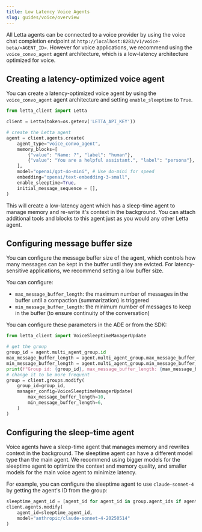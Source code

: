 ```yaml
---
title: Low Latency Voice Agents
slug: guides/voice/overview
---
```


All Letta agents can be connected to a voice provider by using the voice chat completion endpoint at `http://localhost:8283/v1/voice-beta/<AGENT_ID>`. However for voice applications, we recommend using the `voice_convo_agent` agent architecture, which is a low-latency architecture optimized for voice.

## Creating a latency-optimized voice agent
You can create a latency-optimized voice agent by using the `voice_convo_agent` agent architecture and setting `enable_sleeptime` to `True`.
```python
from letta_client import Letta

client = Letta(token=os.getenv('LETTA_API_KEY'))

# create the Letta agent
agent = client.agents.create(
    agent_type="voice_convo_agent",
    memory_blocks=[
        {"value": "Name: ?", "label": "human"},
        {"value": "You are a helpful assistant.", "label": "persona"},
    ],
    model="openai/gpt-4o-mini", # Use 4o-mini for speed
    embedding="openai/text-embedding-3-small",
    enable_sleeptime=True,
    initial_message_sequence = [],
)
```
This will create a low-latency agent which has a sleep-time agent to manage memory and re-write it's context in the background. You can attach additional tools and blocks to this agent just as you would any other Letta agent. 

## Configuring message buffer size
You can configure the message buffer size of the agent, which controls how many messages can be kept in the buffer until they are evicted. For latency-sensitive applications, we recommend setting a low buffer size.

You can configure: 
* `max_message_buffer_length`: the maximum number of messages in the buffer until a compaction (summarization) is triggered
* `min_message_buffer_length`: the minimum number of messages to keep in the buffer (to ensure continuity of the conversation)
 
You can configure these parameters in the ADE or from the SDK: 
```python
from letta_client import VoiceSleeptimeManagerUpdate

# get the group
group_id = agent.multi_agent_group.id
max_message_buffer_length = agent.multi_agent_group.max_message_buffer_length
min_message_buffer_length = agent.multi_agent_group.min_message_buffer_length
print(f"Group id: {group_id}, max_message_buffer_length: {max_message_buffer_length},  min_message_buffer_length: {min_message_buffer_length}")
# change it to be more frequent
group = client.groups.modify(
    group_id=group_id,
    manager_config=VoiceSleeptimeManagerUpdate(
        max_message_buffer_length=10,
        min_message_buffer_length=6,
    )
)
```
## Configuring the sleep-time agent
Voice agents have a sleep-time agent that manages memory and rewrites context in the background. The sleeptime agent can have a different model type than the main agent. We recommend using bigger models for the sleeptime agent to optimize the context and memory quality, and smaller models for the main voice agent to minimize latency. 

For example, you can configure the sleeptime agent to use `claude-sonnet-4` by getting the agent's ID from the group: 
```python 
sleeptime_agent_id = [agent_id for agent_id in group.agent_ids if agent_id != agent.id][0]
client.agents.modify(
    agent_id=sleeptime_agent_id,
    model="anthropic/claude-sonnet-4-20250514"
)
```

